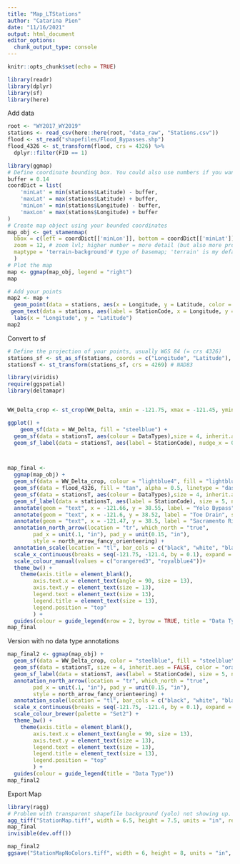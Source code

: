 ```yaml
---
title: "Map_LTStations"
author: "Catarina Pien"
date: "11/16/2021"
output: html_document
editor_options: 
  chunk_output_type: console
---
```


```r
knitr::opts_chunk$set(echo = TRUE)

library(readr)
library(dplyr)
library(sf)
library(here)
```

Add data
```r
root <- "WY2017_WY2019"
stations <- read_csv(here::here(root, "data_raw", "Stations.csv"))
flood <- st_read("shapefiles/Flood_Bypasses.shp")
flood_4326 <- st_transform(flood, crs = 4326) %>%
  dplyr::filter(FID == 1)
```

```r
library(ggmap)
# Define coordinate bounding box. You could also use numbers if you want. 
buffer = 0.14
coordDict = list( 
    'minLat' = min(stations$Latitude) - buffer,
    'maxLat' = max(stations$Latitude) + buffer,
    'minLon' = min(stations$Longitude) - buffer,
    'maxLon' = max(stations$Longitude) + buffer
)
# Create map object using your bounded coordinates
map_obj <- get_stamenmap(
  bbox = c(left = coordDict[['minLon']], bottom = coordDict[['minLat']], right = coordDict[['maxLon']], top = coordDict[['maxLat']]), # the bounding box
  zoom = 12, # zoom lvl; higher number = more detail (but also more processing power)
  maptype = 'terrain-background'# type of basemap; 'terrain' is my default, but check help(get_stamenmap) for a full list
  )
# Plot the map
map <- ggmap(map_obj, legend = "right")
map

# Add your points
map2 <- map +
  geom_point(data = stations, aes(x = Longitude, y = Latitude, color = DataTypes), size = 3) +
 geom_text(data = stations, aes(label = StationCode, x = Longitude, y = Latitude), size = 2, vjust = 0, hjust = 0) +
  labs(x = "Longitude", y = "Latitude")
map2

```

Convert to sf
```r
# Define the projection of your points, usually WGS 84 (= crs 4326)
stations_sf <- st_as_sf(stations, coords = c("Longitude", "Latitude"), crs = 4326)
stationsT <- st_transform(stations_sf, crs = 4269) # NAD83 
```

```r
library(viridis)
require(ggspatial)
library(deltamapr)


WW_Delta_crop <- st_crop(WW_Delta, xmin = -121.75, xmax = -121.45, ymin = 38, ymax = 39)

ggplot() +
    geom_sf(data = WW_Delta, fill = "steelblue") +
  geom_sf(data = stationsT, aes(colour = DataTypes),size = 4, inherit.aes = FALSE) +
  geom_sf_label(data = stationsT, aes(label = StationCode), nudge_x = 0.03,  inherit.aes = FALSE)



map_final <- 
  ggmap(map_obj) + 
  geom_sf(data = WW_Delta_crop, colour = "lightblue4", fill = "lightblue4", inherit.aes = FALSE) +
  geom_sf(data = flood_4326, fill = "tan", alpha = 0.5, linetype = "dashed", inherit.aes = FALSE) + 
  geom_sf(data = stationsT, aes(colour = DataTypes),size = 4, inherit.aes = FALSE) +
  geom_sf_label(data = stationsT, aes(label = StationCode), size = 5, nudge_x = 0.04,  inherit.aes = FALSE) +
  annotate(geom = "text", x = -121.66, y = 38.55, label = "Yolo Bypass", size = 5, fontface = "italic", colour = "darkorange3", angle = 90) +
  annotate(geom = "text", x = -121.6, y = 38.52, label = "Toe Drain", size = 3, fontface = "italic", colour = "black", angle = 90) +
  annotate(geom = "text", x = -121.47, y = 38.5, label = "Sacramento River", size = 4, fontface = "italic", colour = "navyblue") +
  annotation_north_arrow(location = "tr", which_north = "true", 
        pad_x = unit(.1, "in"), pad_y = unit(0.15, "in"),
        style = north_arrow_fancy_orienteering) +
  annotation_scale(location = "tl", bar_cols = c("black", "white", "black", "white"), text_cex = 1.1) +
  scale_x_continuous(breaks = seq(-121.75, -121.4, by = 0.1), expand = c(0,0)) +
  scale_colour_manual(values = c("orangered3", "royalblue4"))+
  theme_bw() + 
    theme(axis.title = element_blank(),
        axis.text.x = element_text(angle = 90, size = 13),
        axis.text.y = element_text(size = 13),
        legend.text = element_text(size = 13),
        legend.title = element_text(size = 13),
        legend.position = "top"
        ) +
  guides(colour = guide_legend(nrow = 2, byrow = TRUE, title = "Data Type"))
map_final

```

Version with no data type annotations
```r
map_final2 <- ggmap(map_obj) + 
  geom_sf(data = WW_Delta_crop, color = "steelblue", fill = "steelblue", inherit.aes = FALSE) +
  geom_sf(data = stationsT, size = 4, inherit.aes = FALSE, color = "orange3") +
  geom_sf_label(data = stationsT, aes(label = StationCode), size = 5, nudge_x = 0.04,  inherit.aes = FALSE) +
  annotation_north_arrow(location = "tr", which_north = "true", 
        pad_x = unit(.1, "in"), pad_y = unit(0.15, "in"),
        style = north_arrow_fancy_orienteering) +
  annotation_scale(location = "tl", bar_cols = c("black", "white", "black", "white"), text_cex = 1.1) +
  scale_x_continuous(breaks = seq(-121.75, -121.4, by = 0.1), expand = c(0,0)) +
  scale_colour_brewer(palette = "Set2") +
  theme_bw() + 
    theme(axis.title = element_blank(),
        axis.text.x = element_text(angle = 90, size = 13),
        axis.text.y = element_text(size = 13),
        legend.text = element_text(size = 13),
        legend.title = element_text(size = 13),
        legend.position = "top"
        ) +
  guides(colour = guide_legend(title = "Data Type"))
map_final2
```

Export Map
```r
library(ragg)
# Problem with transparent shapefile background (yolo) not showing up. Using ragg package works. 
agg_tiff("StationMap.tiff", width = 6.5, height = 7.5, units = "in", res = 300)
map_final
invisible(dev.off())

map_final2
ggsave("StationMapNoColors.tiff", width = 6, height = 8, units = "in", device = 'jpeg', dpi = 300)
```


